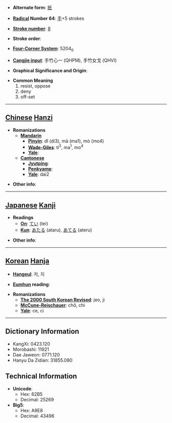 * '''Alternate form''': [[扺]]

* '''[[Wiktionary:Chinese radical index| Radical]] Number 64''': [[Wiktionary:Chinese radical index 手|手]]+5 strokes

* '''[[Wiktionary:Chinese total strokes index|Stroke number]]''': [[Wiktionary:Chinese total strokes index 8|8]]

* '''Stroke order''': 

* '''[[Wiktionary:Chinese four corner index|Four-Corner System]]''': 5204<sub>0</sub>

* '''[[Wiktionary:Chinese Cangjie index|Cangjie input]]''': 手竹心一 (QHPM), 手竹女戈 (QHVI)

* '''Graphical Significance and Origin''': 

* '''Common Meaning'''
*#resist, oppose
*# deny
*# off-set


----

== [[Chinese]] [[Hanzi]] ==

* '''Romanizations'''
** '''[[Mandarin]]'''
*** '''[[Pinyin]]''': dǐ (di3), mā (ma1), mò (mo4)
*** '''[[Wade-Giles]]''': ti<sup>3</sup>, ma<sup>1</sup>, mo<sup>4</sup>
*** '''[[Yale]]''': 
** '''[[Cantonese]]'''
*** '''[[Jyutping]]''':
*** '''[[Penkyamp]]''': 
*** '''[[Yale]]''': dai2

* '''Other info''': 

----

== [[Japanese]] [[Kanji]] ==

* '''Readings'''
** '''[[On]]''': [[てい]] (tei)
** '''[[Kun]]''': [[あたる]] (ataru), [[あてる]] (ateru)

* '''Other info''':  

----

== [[Korean]] [[Hanja]] ==

* '''[[Hangeul]]''': 저, 지

* '''[[Eumhun]] reading''': 

* '''Romanizations'''
** '''[[The 2000 South Korean Revised Romanization|The 2000 South Korean Revised]]''': jeo, ji
** '''[[McCune-Reischauer]]''': chŏ, chi
** '''[[Yale]]''': ce, ci

----

== Dictionary Information ==

* KangXi: 0423.120
* Morobashi: 11921
* Dae Jaweon: 0771.120
* Hanyu Da Zidian: 31855.080

== Technical Information ==

* '''Unicode''':
** Hex: 62B5
** Decimal: 25269
* '''Big5''':
** Hex: A9E8
** Decimal: 43496